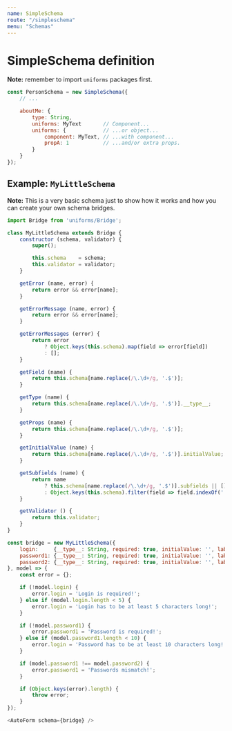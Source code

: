 ```yaml
---
name: SimpleSchema
route: "/simpleschema"
menu: "Schemas"
---
```


# SimpleSchema definition

**Note:** remember to import `uniforms` packages first.

```js
const PersonSchema = new SimpleSchema({
    // ...

    aboutMe: {
        type: String,
        uniforms: MyText       // Component...
        uniforms: {            // ...or object...
            component: MyText, // ...with component...
            propA: 1           // ...and/or extra props.
        }
    }
});
```

## Example: `MyLittleSchema`

**Note:** This is a very basic schema just to show how it works and how you can create your own schema bridges.

```js
import Bridge from 'uniforms/Bridge';

class MyLittleSchema extends Bridge {
    constructor (schema, validator) {
        super();

        this.schema    = schema;
        this.validator = validator;
    }

    getError (name, error) {
        return error && error[name];
    }

    getErrorMessage (name, error) {
        return error && error[name];
    }

    getErrorMessages (error) {
        return error
            ? Object.keys(this.schema).map(field => error[field])
            : [];
    }

    getField (name) {
        return this.schema[name.replace(/\.\d+/g, '.$')];
    }

    getType (name) {
        return this.schema[name.replace(/\.\d+/g, '.$')].__type__;
    }

    getProps (name) {
        return this.schema[name.replace(/\.\d+/g, '.$')];
    }

    getInitialValue (name) {
        return this.schema[name.replace(/\.\d+/g, '.$')].initialValue;
    }

    getSubfields (name) {
        return name
            ? this.schema[name.replace(/\.\d+/g, '.$')].subfields || []
            : Object.keys(this.schema).filter(field => field.indexOf('.') === -1);
    }

    getValidator () {
        return this.validator;
    }
}

const bridge = new MyLittleSchema({
    login:     {__type__: String, required: true, initialValue: '', label: 'Login'},
    password1: {__type__: String, required: true, initialValue: '', label: 'Password'},
    password2: {__type__: String, required: true, initialValue: '', label: 'Password (again)'}
}, model => {
    const error = {};

    if (!model.login) {
        error.login = 'Login is required!';
    } else if (model.login.length < 5) {
        error.login = 'Login has to be at least 5 characters long!';
    }

    if (!model.password1) {
        error.password1 = 'Password is required!';
    } else if (model.password1.length < 10) {
        error.login = 'Password has to be at least 10 characters long!';
    }

    if (model.password1 !== model.password2) {
        error.password1 = 'Passwords mismatch!';
    }

    if (Object.keys(error).length) {
        throw error;
    }
});

<AutoForm schema={bridge} />
```
